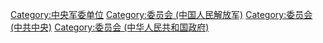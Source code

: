 [[Category:中央军委单位|Category:中央军委单位]]
[[Category:委员会_(中国人民解放军)|Category:委员会 (中国人民解放军)]]
[[Category:委员会_(中共中央)|Category:委员会 (中共中央)]]
[[Category:委员会_(中华人民共和国政府)|Category:委员会 (中华人民共和国政府)]]